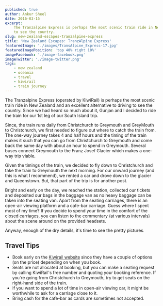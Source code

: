 ```yaml
---
published: true
author: Ankur Sheel
date: 2016-03-15
excerpt:
    The Tranzalpine Express is perhaps the most scenic train ride in New Zealand and an excellent alternative to driving
    to see the country.
slug: new-zealand-escapes-tranzalpine-express
title: 'New Zealand Escapes: TranzAlpine Express'
featuredImage: './images/TransAlpine_Express-17.jpg'
featuredImagePosition: 'top 40% right 10%'
imageFacebook: './image-facebook.png'
imageTwitter: './image-twitter.png'
tags:
    - new zealand
    - oceania
    - travel
    - kiwirail
    - train journey
---
```



The Tranzalpine Express (operated by KiwiRail) is perhaps the most scenic train ride in New Zealand and an excellent
alternative to driving to see the country. Since we had heard so much about it, Gunjan and I decided to ride the train
for our 1st leg of our South Island trip.

Since, the train runs daily from Christchurch to Greymouth and GreyMouth to Christchurch, we first needed to figure out
where to catch the train from. The one-way journey takes 4 and half hours and the timing of the train makes it such that
you can go from Christchurch to Greymouth and come back the same day with about an hour to spend in Greymouth. Several
buses connect Greymouth to the Franz Josef Glacier which makes a one-way trip viable.

Given the timings of the train, we decided to fly down to Christchurch and take the train to Greymouth the next morning.
For our onward journey (and this is what I recommend), we rented a car and drove down to the glacier and Queenstown.
But, that part of the trip is for another post.

Bright and early on the day, we reached the station, collected our tickets and deposited our bags in the baggage van as
no heavy baggage can be taken into the seating van. Apart from the seating carriages, there is an open-air viewing
platform and a cafe-bar carriage. Guess where I spent most of my time? If you decide to spend your time in the comfort
of the closed carriages, you can listen to the commentary (at various intervals) about the scene around on the provided
headsets.

Anyway, enough of the dry details, it's time to see the pretty pictures.

<ImageGallery relativeDirectory={props.path} />

## Travel Tips

-   Book early on the [Kiwirail website](http://www.kiwirailscenic.co.nz/) since they have a couple of options (on the
    price) depending on when you book.
-   Seats are not allocated at booking, but you can make a seating request by calling KiwiRail's free number and quoting
    your booking reference. If you're going from Christchurch to Greymouth, try to get seats on the right-hand side of
    the train.
-   If you want to spend a lot of time in open-air viewing car, it might be worthwhile to ask for a carriage close to
    it.
-   Bring cash for the cafe-bar as cards are sometimes not accepted.
